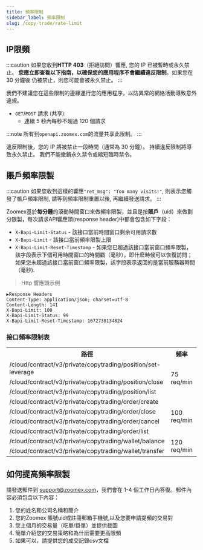 ```yaml
---
title: 頻率限制
sidebar_label: 頻率限制
slug: /copy-trade/rate-limit
---
```


## IP限頻
:::caution
如果您收到**HTTP 403**（拒絕訪問）響應, 您的 IP 已被暫時或永久禁止。 **您應立即查看以下指南，以確保您的應用程序不會繼續違反限制**。如果您在 30 分鐘後
仍被禁止，則您可能會被永久禁止。
:::

我們不建議您在這些限制的邊緣運行您的應用程序，以防異常的網絡活動導致意外違規。

* `GET`/`POST` 請求 (共享):
    * 連續 5 秒內每秒不超過 120 個請求

:::note
所有到`openapi.zoomex.com`的流量共享此限制。
:::

違反限制後，您的 IP 將被禁止一段時間（通常為 30 分鐘）。 持續違反限制將導致永久禁止。 我們不能撤銷永久禁令或縮短臨時禁令。

## 賬戶頻率限製
:::caution
如果您收到這樣的響應`"ret_msg": "Too many visits!"`, 則表示您觸發了帳戶頻率限制, 請等到頻率限制重置以後, 再繼續發送請求。
:::

Zoomex基於**每分鍾**的滾動時間窗口來做頻率限製，並且是按**賬戶**（uid）來做劃分限製，每次請求API響應頭(response header)中都會包含如下字段：
* `X-Bapi-Limit-Status` - 該接口當前時間窗口剩余可用請求數
* `X-Bapi-Limit` - 該接口當前頻率限製上限
* `X-Bapi-Limit-Reset-Timestamp` - 如果您已超過該接口當前窗口頻率限製，該字段表示下個可用時間窗口的時間戳（毫秒），即什麽時候可以恢復訪問；如果您未超過該接口當前窗口頻率限製，該字段表示返回的是當前服務器時間（毫秒).

> Http 響應頭示例

```http
▶Response Headers
Content-Type: application/json; charset=utf-8
Content-Length: 141
X-Bapi-Limit: 100
X-Bapi-Limit-Status: 99
X-Bapi-Limit-Reset-Timestamp: 1672738134824
```

### 接口頻率限制表
<span class="blocky_table">
<table border="0.8">
    <tr>
        <th>路徑</th><th>頻率</th><th>消費</th>
    </tr>
    <tr>
        <td>/cloud/contract/v3/private/copytrading/position/set-leverage</td><td rowSpan="3">75 req/min</td><td>1/request</td>
    </tr>
    <tr>
        <td>/cloud/contract/v3/private/copytrading/position/close</td><td>1/request</td>
    </tr>
    <tr>
        <td>/cloud/contract/v3/private/copytrading/position/list</td><td>1/request</td>
    </tr>
    <tr>
        <td>/cloud/contract/v3/private/copytrading/order/create</td><td rowSpan="4">100 req/min</td><td>1/request</td>
    </tr>
    <tr>
        <td>/cloud/contract/v3/private/copytrading/order/close</td><td>1/request</td>
    </tr>
    <tr>
        <td>/cloud/contract/v3/private/copytrading/order/cancel</td><td>1/request</td>
    </tr>
    <tr>
        <td>/cloud/contract/v3/private/copytrading/order/list	</td><td>1/request</td>
    </tr>
    <tr>
        <td>/cloud/contract/v3/private/copytrading/wallet/balance</td><td rowSpan="2">120 req/min</td><td>1/request</td>
    </tr>
    <tr>
        <td>/cloud/contract/v3/private/copytrading/wallet/transfer</td><td>1/request</td>
    </tr>
</table>
</span>

## 如何提高頻率限製
請發送郵件到 support@zoomex.com，我們會在 1-4 個工作日內答復。郵件內容必須包含以下內容：
1. 您的姓名和公司名稱和簡介
2. 您的Zoomex 賬號uid或註冊郵箱手機號,以及您要申請提頻的交易對
3. 您上個月的交易量（吃單/掛單）並提供截圖
4. 簡單介紹您的交易策略和為什麽需要更高限頻
5. 如果可以，請提供您的成交記錄csv文檔